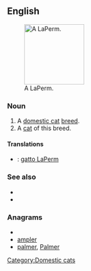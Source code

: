 ==English==
[[File:Laperm LH blacktabby white.jpg|thumb|140px|right|A LaPerm.]]
===Noun===
{{en-noun}}

# A [[domestic cat]] [[breed]].
# A [[cat]] of this breed.
====Translations====
{{checktrans-top}}
* {{ttbc|Italian}}: [[gatto LaPerm]]
{{trans-mid}}
{{trans-bottom}}

===See also===
*{{pedia}}
*{{commonslite|Category:LaPerm}}

===Anagrams===
* {{alphagram|aelmpr}}
* [[ampler#English|ampler]]
* [[palmer#English|palmer]], [[Palmer#English|Palmer]]


[[Category:Domestic cats]]